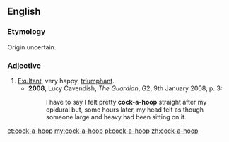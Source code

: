 ==English==

===Etymology===
Origin uncertain.

===Adjective===
{{en-adj}}

# [[exultant|Exultant]], very happy, [[triumphant]].
#* '''2008''', Lucy Cavendish, ''The Guardian'', G2, 9th January 2008, p. 3:
#*: I have to say I felt pretty '''cock-a-hoop''' straight after my epidural but, some hours later, my head felt as though someone large and heavy had been sitting on it.

[[et:cock-a-hoop]]
[[my:cock-a-hoop]]
[[pl:cock-a-hoop]]
[[zh:cock-a-hoop]]